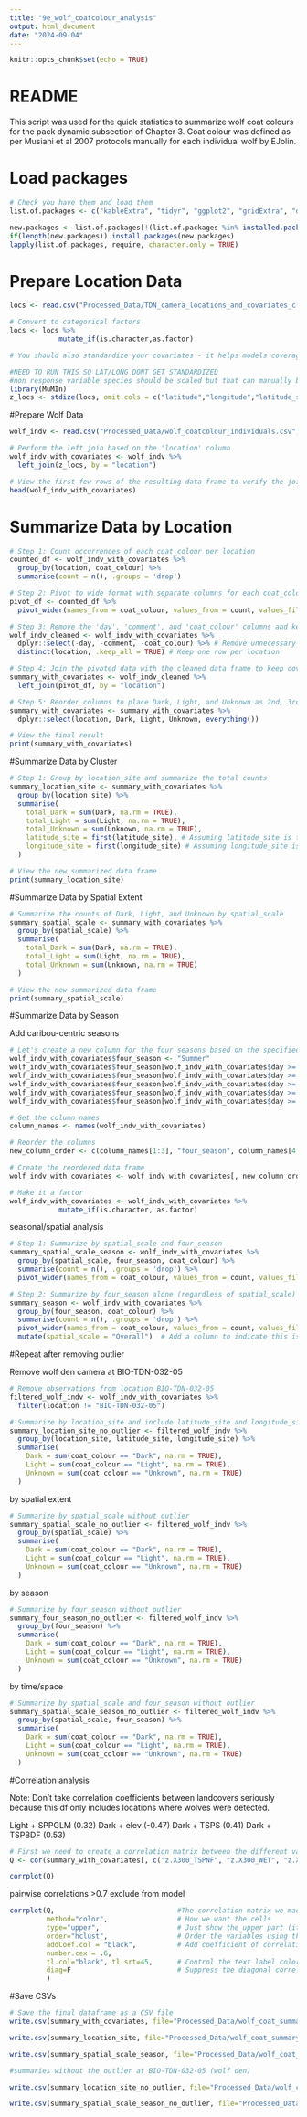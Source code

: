```yaml
---
title: "9e_wolf_coatcolour_analysis"
output: html_document
date: "2024-09-04"
---
```


```r
knitr::opts_chunk$set(echo = TRUE)
```

# README

This script was used for the quick statistics to summarize wolf coat colours for the pack dynamic subsection of Chapter 3. Coat colour was defined as per Musiani et al 2007 protocols manually for each individual wolf by EJolin. 

# Load packages

```r
# Check you have them and load them
list.of.packages <- c("kableExtra", "tidyr", "ggplot2", "gridExtra", "dplyr", "Hmsc", "jtools", "lubridate", "corrplot", "MuMIn","stringr","sf","raster","leaflet", "tidyverse","htmlwidgets","webshot", "purrr", "magick","forcats","multcomp", "reshape2", "lme4", "tidyr", "stats")

new.packages <- list.of.packages[!(list.of.packages %in% installed.packages()[,"Package"])]
if(length(new.packages)) install.packages(new.packages)
lapply(list.of.packages, require, character.only = TRUE)
```

#  Prepare Location Data

```r
locs <- read.csv("Processed_Data/TDN_camera_locations_and_covariates_cleaned.csv", header=T)

# Convert to categorical factors
locs <- locs %>% 
            mutate_if(is.character,as.factor)

# You should also standardize your covariates - it helps models coverage and facillitates comparison of effects sizes

#NEED TO RUN THIS SO LAT/LONG DONT GET STANDARDIZED
#non response variable species should be scaled but that can manually be done in the GLMM formulas
library(MuMIn)
z_locs <- stdize(locs, omit.cols = c("latitude","longitude","latitude_site","longitude_site","spatial_scale"))
```

#Prepare Wolf Data

```r
wolf_indv <- read.csv("Processed_Data/wolf_coatcolour_individuals.csv", header=T)

# Perform the left join based on the 'location' column
wolf_indv_with_covariates <- wolf_indv %>%
  left_join(z_locs, by = "location")

# View the first few rows of the resulting data frame to verify the join
head(wolf_indv_with_covariates)
```

# Summarize Data by Location
```r
# Step 1: Count occurrences of each coat_colour per location
counted_df <- wolf_indv_with_covariates %>%
  group_by(location, coat_colour) %>%
  summarise(count = n(), .groups = 'drop')

# Step 2: Pivot to wide format with separate columns for each coat_colour
pivot_df <- counted_df %>%
  pivot_wider(names_from = coat_colour, values_from = count, values_fill = 0)

# Step 3: Remove the 'day', 'comment', and 'coat_colour' columns and keep distinct rows for each location
wolf_indv_cleaned <- wolf_indv_with_covariates %>%
  dplyr::select(-day, -comment, -coat_colour) %>% # Remove unnecessary columns
  distinct(location, .keep_all = TRUE) # Keep one row per location

# Step 4: Join the pivoted data with the cleaned data frame to keep covariates
summary_with_covariates <- wolf_indv_cleaned %>%
  left_join(pivot_df, by = "location")

# Step 5: Reorder columns to place Dark, Light, and Unknown as 2nd, 3rd, and 4th columns
summary_with_covariates <- summary_with_covariates %>%
  dplyr::select(location, Dark, Light, Unknown, everything())

# View the final result
print(summary_with_covariates)
```

#Summarize Data by Cluster
```r
# Step 1: Group by location_site and summarize the total counts
summary_location_site <- summary_with_covariates %>%
  group_by(location_site) %>%
  summarise(
    total_Dark = sum(Dark, na.rm = TRUE),
    total_Light = sum(Light, na.rm = TRUE),
    total_Unknown = sum(Unknown, na.rm = TRUE),
    latitude_site = first(latitude_site), # Assuming latitude_site is the same for all locations within a location_site
    longitude_site = first(longitude_site) # Assuming longitude_site is the same for all locations within a location_site
  )

# View the new summarized data frame
print(summary_location_site)
```

#Summarize Data by Spatial Extent
```r
# Summarize the counts of Dark, Light, and Unknown by spatial_scale
summary_spatial_scale <- summary_with_covariates %>%
  group_by(spatial_scale) %>%
  summarise(
    total_Dark = sum(Dark, na.rm = TRUE),
    total_Light = sum(Light, na.rm = TRUE),
    total_Unknown = sum(Unknown, na.rm = TRUE)
  )

# View the new summarized data frame
print(summary_spatial_scale)
```

#Summarize Data by Season

Add caribou-centric seasons
```r
# Let's create a new column for the four seasons based on the specified date ranges
wolf_indv_with_covariates$four_season <- "Summer"
wolf_indv_with_covariates$four_season[wolf_indv_with_covariates$day >= as.Date("2021-07-29") & wolf_indv_with_covariates$day <= as.Date("2021-10-20")] <- "Summer"
wolf_indv_with_covariates$four_season[wolf_indv_with_covariates$day >= as.Date("2021-10-21") & wolf_indv_with_covariates$day <= as.Date("2021-12-14")] <- "Fall"
wolf_indv_with_covariates$four_season[wolf_indv_with_covariates$day >= as.Date("2021-12-15") & wolf_indv_with_covariates$day <= as.Date("2022-04-04")] <- "Winter"
wolf_indv_with_covariates$four_season[wolf_indv_with_covariates$day >= as.Date("2022-04-05") & wolf_indv_with_covariates$day <= as.Date("2022-06-21")] <- "Spring"
wolf_indv_with_covariates$four_season[wolf_indv_with_covariates$day >= as.Date("2022-06-22") & wolf_indv_with_covariates$day <= as.Date("2022-08-24")] <- "Summer"

# Get the column names
column_names <- names(wolf_indv_with_covariates)

# Reorder the columns
new_column_order <- c(column_names[1:3], "four_season", column_names[4:length(column_names)])

# Create the reordered data frame
wolf_indv_with_covariates <- wolf_indv_with_covariates[, new_column_order]

# Make it a factor
wolf_indv_with_covariates <- wolf_indv_with_covariates %>% 
            mutate_if(is.character, as.factor)
```

seasonal/spatial analysis
```r
# Step 1: Summarize by spatial_scale and four_season
summary_spatial_scale_season <- wolf_indv_with_covariates %>%
  group_by(spatial_scale, four_season, coat_colour) %>%
  summarise(count = n(), .groups = 'drop') %>%
  pivot_wider(names_from = coat_colour, values_from = count, values_fill = 0)

# Step 2: Summarize by four_season alone (regardless of spatial_scale)
summary_season <- wolf_indv_with_covariates %>%
  group_by(four_season, coat_colour) %>%
  summarise(count = n(), .groups = 'drop') %>%
  pivot_wider(names_from = coat_colour, values_from = count, values_fill = 0) %>%
  mutate(spatial_scale = "Overall")  # Add a column to indicate this is the overall summary
```

#Repeat after removing outlier

Remove wolf den camera at BIO-TDN-032-05
```r
# Remove observations from location BIO-TDN-032-05
filtered_wolf_indv <- wolf_indv_with_covariates %>%
  filter(location != "BIO-TDN-032-05")
```

```r
# Summarize by location_site and include latitude_site and longitude_site
summary_location_site_no_outlier <- filtered_wolf_indv %>%
  group_by(location_site, latitude_site, longitude_site) %>%
  summarise(
    Dark = sum(coat_colour == "Dark", na.rm = TRUE),
    Light = sum(coat_colour == "Light", na.rm = TRUE),
    Unknown = sum(coat_colour == "Unknown", na.rm = TRUE)
  )
```

by spatial extent
```r
# Summarize by spatial_scale without outlier
summary_spatial_scale_no_outlier <- filtered_wolf_indv %>%
  group_by(spatial_scale) %>%
  summarise(
    Dark = sum(coat_colour == "Dark", na.rm = TRUE),
    Light = sum(coat_colour == "Light", na.rm = TRUE),
    Unknown = sum(coat_colour == "Unknown", na.rm = TRUE)
  )

```

by season
```r
# Summarize by four_season without outlier
summary_four_season_no_outlier <- filtered_wolf_indv %>%
  group_by(four_season) %>%
  summarise(
    Dark = sum(coat_colour == "Dark", na.rm = TRUE),
    Light = sum(coat_colour == "Light", na.rm = TRUE),
    Unknown = sum(coat_colour == "Unknown", na.rm = TRUE)
  )
```

by time/space
```r
# Summarize by spatial_scale and four_season without outlier
summary_spatial_scale_season_no_outlier <- filtered_wolf_indv %>%
  group_by(spatial_scale, four_season) %>%
  summarise(
    Dark = sum(coat_colour == "Dark", na.rm = TRUE),
    Light = sum(coat_colour == "Light", na.rm = TRUE),
    Unknown = sum(coat_colour == "Unknown", na.rm = TRUE)
  )

```


#Correlation analysis

Note: Don't take correlation coefficients between landcovers seriously because this df only includes locations where wolves were detected.

Light + SPPGLM (0.32)
Dark + elev (-0.47)
Dark + TSPS (0.41)
Dark + TSPBDF (0.53)
```r

# First we need to create a correlation matrix between the different variables of interest
Q <- cor(summary_with_covariates[, c("z.X300_TSPNF", "z.X300_WET", "z.X300_WAT", "z.X300_SPTNF", "z.X300_MF", "z.X300_TSPG", "z.X300_TSPS", "z.X300_SPPSLM", "z.X300_SPPGLM", "z.X300_BAR", "z.X300_TSPBDF", "z.mean_cc", "z.esker_dist_m","z.mean_elev_300", "z.mean_tri_300", "z.treeline_distance_m", "Dark", "Light", "Unknown")])

corrplot(Q)
```

pairwise correlations >0.7 exclude from model
```r
corrplot(Q,                              #The correlation matrix we made
         method="color",                 # How we want the cells 
         type="upper",                   # Just show the upper part (it is usually mirrored)
         order="hclust",                 # Order the variables using the hclust method
         addCoef.col = "black",          # Add coefficient of correlation  
         number.cex = .6,
         tl.col="black", tl.srt=45,      # Control the text label color and rotation
         diag=F                          # Suppress the diagonal correlations (which are 1 anyway)
         )
```

#Save CSVs
```r
# Save the final dataframe as a CSV file
write.csv(summary_with_covariates, file="Processed_Data/wolf_coat_summary.csv", row.names = FALSE)

write.csv(summary_location_site, file="Processed_Data/wolf_coat_summary_clusters.csv", row.names = FALSE)

write.csv(summary_spatial_scale_season, file="Processed_Data/wolf_coat_summary_scale_season.csv", row.names = FALSE)

#summaries without the outlier at BIO-TDN-032-05 (wolf den)

write.csv(summary_location_site_no_outlier, file="Processed_Data/wolf_coat_summary_clusters_nooutlier.csv", row.names = FALSE)

write.csv(summary_spatial_scale_season_no_outlier, file="Processed_Data/wolf_coat_summary_scale_season_nooutlier.csv", row.names = FALSE)
```

